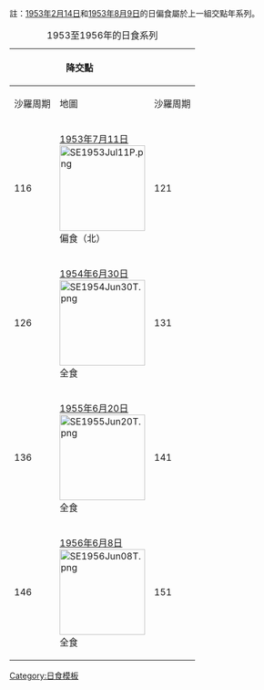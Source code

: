 {{Lunar year eclipse set info}}

註：[[1953年2月14日日食|1953年2月14日]]和[[1953年8月9日日食|1953年8月9日]]的日偏食屬於上一組交點年系列。

{| class=wikitable
|+ 1953至1956年的日食系列
!colspan=2|降交點
|rowspan=6|&nbsp;
!colspan=2|升交點
|- style="text-align:center;"
!沙羅周期||地圖
!沙羅周期||地圖
|- style="text-align:center;"
|116||[[1953年7月11日日食|1953年7月11日]]<BR>[[File:SE1953Jul11P.png|150px]]<BR>偏食（北）
|121||[[1954年1月5日日食|1954年1月5日]]<BR>[[File:SE1954Jan05A.png|150px]]<BR>環食
|- style="text-align:center;"
|126||[[1954年6月30日日食|1954年6月30日]]<BR>[[File:SE1954Jun30T.png|150px]]<BR>全食
|131||[[1954年12月25日日食|1954年12月25日]]<BR>[[File:SE1954Dec25A.png|150px]]<BR>環食
|- style="text-align:center;"
|136||[[1955年6月20日日食|1955年6月20日]]<BR>[[File:SE1955Jun20T.png|150px]]<BR>全食
|141||[[1955年12月14日日食|1955年12月14日]]<BR>[[File:SE1955Dec14A.png|150px]]<BR>環食
|- style="text-align:center;"
|146||[[1956年6月8日日食|1956年6月8日]]<BR>[[File:SE1956Jun08T.png|150px]]<BR>全食
|151||[[1956年12月2日日食|1956年12月2日]]<BR>[[File:SE1956Dec02P.png|150px]]<BR>偏食（北）
|}<noinclude>
[[Category:日食模板]]
</noinclude>